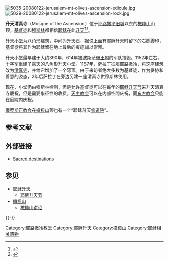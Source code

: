 [[File:5035-20080122-jerusalem-mt-olives-ascension-edicule.jpg|thumb]]
[[File:5029-20080122-jerusalem-mt-olives-ascension-rock.jpg|thumb]]

{{耶稣}}

'''升天清真寺'''（Mosque of the Ascension）位于[[耶路撒冷旧城|耶路撒冷旧城]]以东的[[橄榄山|橄榄山]]山顶，[[基督徒|基督徒]]和[[穆斯林|穆斯林]]都相信[[耶稣|耶稣]]在此[[耶稣升天|升天]]<ref>{{Bible|路加福音|24|50–51}}</ref><ref>{{Bible|使徒行传|1|9–11}}</ref>。

升天[[小堂|小堂]]为八角形建筑，中间为升天石，据说上面有耶稣升天时留下的右脚脚印，基督徒将其作为耶稣留在地上最后的痕迹加以崇拜。

升天小堂最早建于大约390年，614年被波斯[[萨珊王朝|萨珊王朝]]的军队摧毁。1152年左右，[[十字军|十字军]]重建了露天的八角形升天小堂。1187年，[[萨拉丁|萨拉丁]]征服耶路撒冷，将这座建筑改为[[清真寺|清真寺]]，并给它增加了一个穹顶。由于来访者绝大多数为基督徒，作为妥协和善意的姿态，2年后萨拉丁在旁边另建一座清真寺供穆斯林使用。

现在，小堂仍由穆斯林控制，但是允许基督徒可以在每年的[[耶稣升天节|耶稣升天节]]来升天清真寺慶祝，但是需要象征性的收费。[[天主教会|天主教会]]可以在内部空間庆祝，而[[东方教会|东方教会]]只能在庭院内庆祝。

[[俄罗斯正教会|俄罗斯正教会]]在[[橄榄山|橄榄山]]顶也有一个“耶稣升天[[修道院|修道院]]”。

== 参考文献 ==
{{Reflist|30em}}

== 外部链接 ==
{{Commons category|Chapel of the Ascension}}
* [http://www.sacred-destinations.com/israel/jerusalem-chapel-of-ascension.htm Sacred destinations] {{Wayback|url=http://www.sacred-destinations.com/israel/jerusalem-chapel-of-ascension.htm |date=20100114223911 }}

== 参见 ==
{{Portal|基督教|天主教|以色列|建筑}}
* [[耶稣升天|耶稣升天]]
** [[耶稣升天节|耶稣升天节]]
* [[橄榄山|橄榄山]]
** [[橄榄山讲论|橄榄山讲论]]

{{-}}
{{耶路撒冷教堂}}

[[Category:耶路撒冷教堂|Category:耶路撒冷教堂]]
[[Category:耶稣升天|Category:耶稣升天]]
[[Category:橄榄山|Category:橄榄山]]
[[Category:耶稣相关遗物|Category:耶稣相关遗物]]